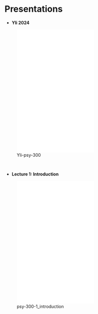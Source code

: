 # Presentations

-   **Yli 2024**

![Yli-psy-300](presentations/Yli-psy-300.pdf){width="60%" height="400"}

     

-   **Lecture 1: Introduction**

![psy-300-1_introduction](presentations/psy-300-1_introduction.pdf){width="60%" height="400"}

